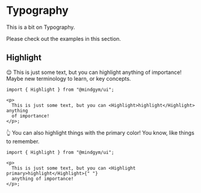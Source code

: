 
<Meta title="Typography/introduction" />

# Typography

This is a bit on Typography.

Please check out the examples in this section.

## Highlight

😌 This is just some text, but you can <Highlight>highlight</Highlight> anything of importance! Maybe <Highlight>new terminology</Highlight> to learn, or key concepts.

```tsx
import { Highlight } from "@mindgym/ui";

<p>
  This is just some text, but you can <Highlight>highlight</Highlight> anything
  of importance!
</p>;
```

👆 You can also <Highlight primary>highlight</Highlight> things with the primary color! You know, like things to <Highlight primary>remember</Highlight>.

```tsx
import { Highlight } from "@mindgym/ui";

<p>
  This is just some text, but you can <Highlight primary>highlight</Highlight>{" "}
  anything of importance!
</p>;
```
